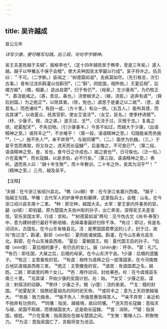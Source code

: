 ```yaml
---
---
---
```

title: 吴许越成
---



哀公元年

*详写少康，便可略写勾践。后三段，句句字字精神。*

吴王夫差败越于夫椒¹，报格李也²。（定十四年越败吴于檇李，至是三年矣。）遂人越。越子以甲楯五千保于会稽³，使大夫种因吴太宰嚭以行成⁴。吴子将许之。伍员曰：＂不可。（二字断。）臣闻之：“树德莫如滋⁵，去疾莫如尽。（先引格言，次引古事。）昔有过浇杀斟灌以伐斟邘⁶，（二“斟”，同姓国，相所依。）灭夏后相⁷，后缗方娠⁸，（缗，相妻。）逃出自窦⁹，归于有仍¹⁰，（母家。）生少康焉¹¹，为仍牧正¹²，惎浇能戒之。（惎，音忌，毒也。）浇使椒求之，（椒，浇臣。）逃奔有虞¹³，（舜后封国。）为之庖正¹⁴，以除其害。（除，免也。）虞思于是妻之以二姚¹⁵，（思，虞君名。）而邑诸纶¹⁶，有田一成，（方十里。）有众一旅。（五百人。）能布其德，而兆其谋¹⁷，以收夏众，抚其官职，使女艾谍浇¹⁸，（女艾，臣名。）使季杼诱豷¹⁹。（杼，少康子。豷，浇之弟。）遂灭过、戈²⁰，（灭浇于过，灭殪于戈。）复禹之绩，祀夏配天²¹，不失旧物。（引少康事半。）今吴不如过，而越大于少康，（出语精神之至。）或将丰之²²，不亦难乎！（第一段，语语精神之至。）勾践能亲而务施²³，（一。）施不失人²⁴，亲不弃劳²⁵。与我同壤²⁶，（二。）面世为仇雠。（三。）于是乎克而弗取，将又存之，违天而长寇雠²⁷，后虽悔之，不可食已²⁸。（第二段，语语精神之至。食，言也，食今日之许成也。）姬之衰也²⁹，日可俟也。（泛一旬。）介在蛮夷³⁰，而长寇雠，以是求伯，必不行矣。”（第三段，语语精神之至。）弗听。退而告人曰：“越十年生聚³¹，而十年教训，二十年之外，吴其为沼乎³²！＂（精神之至。）三月，越及吴平。

【注释】

¹夫椒：在今浙江省绍兴县北。
²檇（zuì醉）李：在今浙江省嘉兴西南。
³越子：指越王勾践。甲楯：古代军人的护身甲衣和藤牌，这里指兵士。会稽：山名，在今浙江绍兴县东南十二里。
⁴种：即文种，越国大夫。太宰：掌王家内外事务的官。嚭（pǐ痞）：即伯嚭，原为楚国大夫伯州犁的孙子，出亡奔吴，深得吴王夫差宠信，官任吴国太宰。行成：求和。
⁵“树德莫如滋”两句：见今伪古文《尚书·泰誓》中，意为建树德行最好不断培植，去掉毒害最好扫除干净。
⁶有过：即过，有是名词词头，古国名，在今山东省掖县北。浇：是寒国国君寒浞的儿子，封于过，故叫“有过浇”。斟濯、斟郛（xón旬）：夏同姓诸侯国。斟灌，在今山东寿光县东北。斟鄩，在今山东潍县西南。
⁷夏后：夏朝国王。相：夏代国王启的孙子。
⁸后缗（mín氓）：夏后相的妻子，有仍氏的女儿。娠（shēn身）：怀孕。
⁹窦：孔穴。
¹⁰有仍：即任国，大昊之后，后缗的母家。在今山东济宁县。1少康：后缗的遗腹子。
¹²牧正：主管畜牧的官。
¹³有虞：相传为虞舜之后一部落国家，在今河南商丘地区虞城县西南三里。
¹⁴庖正：主管膳食的官。
¹⁵虞思：有虞国君之名，姚姓。二姚：即虞思的两个女儿。
¹⁶邑：用作动词，封给果邑。纶：在今虞城县东南三十里。
¹⁷兆其谋：开始少康的变国计划。兆：始。
¹⁸女艾：少康之臣。谍浇：刺探浇的动静。
¹⁹季抒：少康之子。豷（yì壹）：浇的弟弟。
²⁰戈：豷的封国。
²¹祀夏配天：指祭祀夏祖先的同时祀天帝。
²²或将丰之：意为上天将使越强大。
²³务施：致力施舍。
²⁴施不失人：所施恩惠皆得其人。
²⁵亲不弃劳：亲近和不抛弃有功劳的。
²⁶同壤：指吴、越接境，故曰同壤。
²⁷违天而长寇雠：意指天与越，吴国不取越，而使越国坐大，这是助长寇雠。
²⁸食：消除。
²⁹姬：指吴国，姬姓。
³⁰介在蛮夷：指吴国处在越与楚国之间。
³¹生聚：繁殖人口，积聚物力。
³²为沼：意指吴国亡了，言殿将变为池沼。